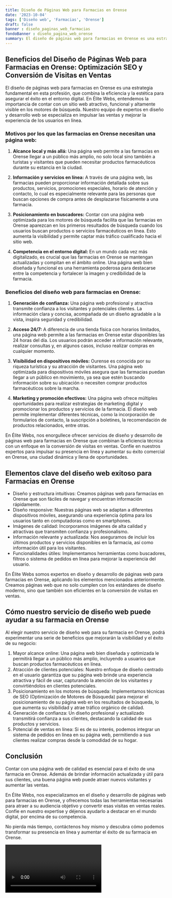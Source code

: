 ```yaml
---
title: Diseño de Páginas Web para Farmacias en Orense
date: '2023-10-04'
tags: ['Diseño web', 'Farmacias', 'Orense']
draft: false
banner : diseño_paginas_web_farmacias
fondoBanner : diseño_pagina_web_orense
summary: El diseño de páginas web para farmacias en Orense es una estrategia fundamental en esta profesión, que combina la eficiencia y la estética para asegurar el éxito en el entorno digital. En Élite Webs, entendemos la importancia de contar con un sitio web atractivo, funcional y altamente visible en los motores de búsqueda. Nuestro equipo de expertos en diseño y desarrollo web se especializa en impulsar las ventas y mejorar la experiencia de los usuarios en línea.
---
```


## Beneficios del Diseño de Páginas Web para Farmacias en Orense: Optimización SEO y Conversión de Visitas en Ventas

El diseño de páginas web para farmacias en Orense es una estrategia fundamental en esta profesión, que combina la eficiencia y la estética para asegurar el éxito en el entorno digital. En Élite Webs, entendemos la importancia de contar con un sitio web atractivo, funcional y altamente visible en los motores de búsqueda. Nuestro equipo de expertos en diseño y desarrollo web se especializa en impulsar las ventas y mejorar la experiencia de los usuarios en línea.

### Motivos por los que las farmacias en Orense necesitan una página web:

1. **Alcance local y más allá:** Una página web permite a las farmacias en Orense llegar a un público más amplio, no solo local sino también a turistas y visitantes que pueden necesitar productos farmacéuticos durante su estancia en la ciudad.

2. **Información y servicios en línea:** A través de una página web, las farmacias pueden proporcionar información detallada sobre sus productos, servicios, promociones especiales, horario de atención y contacto, lo cual es especialmente relevante para las personas que buscan opciones de compra antes de desplazarse físicamente a una farmacia.

3. **Posicionamiento en buscadores:** Contar con una página web optimizada para los motores de búsqueda facilita que las farmacias en Orense aparezcan en los primeros resultados de búsqueda cuando los usuarios buscan productos o servicios farmacéuticos en línea. Esto aumenta la visibilidad y permite captar más tráfico cualificado hacia el sitio web.

4. **Competencia en el entorno digital:** En un mundo cada vez más digitalizado, es crucial que las farmacias en Orense se mantengan actualizadas y compitan en el ámbito online. Una página web bien diseñada y funcional es una herramienta poderosa para destacarse entre la competencia y fortalecer la imagen y credibilidad de la farmacia.

### Beneficios del diseño web para farmacias en Orense:

1. **Generación de confianza:** Una página web profesional y atractiva transmite confianza a los visitantes y potenciales clientes. La información clara y concisa, acompañada de un diseño agradable a la vista, inspira seguridad y credibilidad.

2. **Acceso 24/7:** A diferencia de una tienda física con horarios limitados, una página web permite a las farmacias en Orense estar disponibles las 24 horas del día. Los usuarios podrán acceder a información relevante, realizar consultas y, en algunos casos, incluso realizar compras en cualquier momento.

3. **Visibilidad en dispositivos móviles:** Ourense es conocida por su riqueza turística y su atracción de visitantes. Una página web optimizada para dispositivos móviles asegura que las farmacias puedan llegar a un público en movimiento, ya sea que estén buscando información sobre su ubicación o necesiten comprar productos farmacéuticos sobre la marcha.

4. **Marketing y promoción efectivos:** Una página web ofrece múltiples oportunidades para realizar estrategias de marketing digital y promocionar los productos y servicios de la farmacia. El diseño web permite implementar diferentes técnicas, como la incorporación de formularios de contacto, la suscripción a boletines, la recomendación de productos relacionados, entre otras.

En Élite Webs, nos enorgullece ofrecer servicios de diseño y desarrollo de páginas web para farmacias en Orense que combinan la eficiencia técnica con un enfoque en la conversión de visitas en ventas. Confíe en nuestros expertos para impulsar su presencia en línea y aumentar su éxito comercial en Orense, una ciudad dinámica y llena de oportunidades.

<GifSeo />

<Cta />

## Elementos clave del diseño web exitoso para Farmacias en Orense

- Diseño y estructura intuitivas: Creamos páginas web para farmacias en Orense que son fáciles de navegar y encuentran información rápidamente.
- Diseño responsive: Nuestras páginas web se adaptan a diferentes dispositivos móviles, asegurando una experiencia óptima para los usuarios tanto en computadoras como en smartphones.
- Imágenes de calidad: Incorporamos imágenes de alta calidad y atractivas que transmiten confianza y profesionalismo.
- Información relevante y actualizada: Nos aseguramos de incluir los últimos productos y servicios disponibles en la farmacia, así como información útil para los visitantes.
- Funcionalidades útiles: Implementamos herramientas como buscadores, filtros o sistema de pedidos en línea para mejorar la experiencia del usuario.

En Élite Webs somos expertos en diseño y desarrollo de páginas web para farmacias en Orense, aplicando los elementos mencionados anteriormente. Creamos páginas web que no solo cumplen con los estándares de diseño moderno, sino que también son eficientes en la conversión de visitas en ventas.

## Cómo nuestro servicio de diseño web puede ayudar a su farmacia en Orense

Al elegir nuestro servicio de diseño web para su farmacia en Orense, podrá experimentar una serie de beneficios que mejorarán la visibilidad y el éxito de su negocio:

1. Mayor alcance online: Una página web bien diseñada y optimizada le permitirá llegar a un público más amplio, incluyendo a usuarios que buscan productos farmacéuticos en línea.
2. Atracción de clientes potenciales: Nuestro enfoque de diseño centrado en el usuario garantiza que su página web brinde una experiencia atractiva y fácil de usar, capturando la atención de los visitantes y convirtiéndolos en clientes potenciales.
3. Posicionamiento en los motores de búsqueda: Implementamos técnicas de SEO (Optimización de Motores de Búsqueda) para mejorar el posicionamiento de su página web en los resultados de búsqueda, lo que aumenta su visibilidad y atrae tráfico orgánico de calidad.
4. Generación de confianza: Un diseño profesional y actualizado transmitirá confianza a sus clientes, destacando la calidad de sus productos y servicios.
5. Potencial de ventas en línea: Si es de su interés, podemos integrar un sistema de pedidos en línea en su página web, permitiendo a sus clientes realizar compras desde la comodidad de su hogar.

## Conclusión

Contar con una página web de calidad es esencial para el éxito de una farmacia en Orense. Además de brindar información actualizada y útil para sus clientes, una buena página web puede atraer nuevos visitantes y aumentar las ventas.

En Élite Webs, nos especializamos en el diseño y desarrollo de páginas web para farmacias en Orense, y ofrecemos todas las herramientas necesarias para atraer a su audiencia objetivo y convertir esas visitas en ventas reales. Confíe en nuestro expertise y déjenos ayudarlo a destacar en el mundo digital, por encima de su competencia.

No pierda más tiempo, contáctenos hoy mismo y descubra cómo podemos transformar su presencia en línea y aumentar el éxito de su farmacia en Orense.

<Video />

<CtaBot job='Farmacias' city='Orense'/>

<Gmaps query='Orense+españa+maps' />